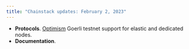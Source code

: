 ```yaml
---
title: "Chainstack updates: February 2, 2023"
---
```

- **Protocols**. [Optimism](/docs/protocols-networks) Goerli testnet support for elastic and dedicated nodes.
- **Documentation**.
<CardGroup cols={2}>
	<Card title="General Optimism documentation." icon="angle-right" iconType="solid" horizontal/>
	<Card title="Optimism tutorial" icon="angle-right" iconType="solid" href="/docs/optimism-tutorial-bridge-ether-from-ethereum-l1-to-optimism-l2-using-the-optimism-javascript-sdk" horizontal/>
</CardGroup>
